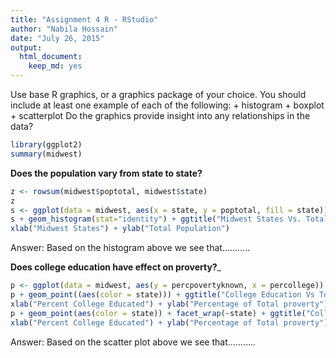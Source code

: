 ```yaml
---
title: "Assignment 4 R - RStudio"
author: "Nabila Hossain"
date: "July 26, 2015"
output: 
  html_document: 
    keep_md: yes
---
```


Use base R graphics, or a graphics package of your choice. You should include at least one example of each of the following:
  + histogram
  + boxplot
  + scatterplot
Do the graphics provide insight into any relationships in the data?


```r
library(ggplot2)
summary(midwest)
```



__Does the population vary from state to state?__

```r
z <- rowsum(midwest$poptotal, midwest$state)
z
s <- ggplot(data = midwest, aes(x = state, y = poptotal, fill = state))
s + geom_histogram(stat="identity") + ggtitle("Midwest States Vs. Total Population") +
xlab("Midwest States") + ylab("Total Population")

```

Answer: Based on the histogram above we see that...........

__Does college education have effect on proverty?___

```r
p <- ggplot(data = midwest, aes(y = percpovertyknown, x = percollege))
p + geom_point((aes(color = state))) + ggtitle("College Education Vs Total Proverty") +
xlab("Percent College Educated") + ylab("Percentage of Total proverty")
p + geom_point(aes(color = state)) + facet_wrap(~state) + ggtitle("College Education Vs Total Proverty by Each Midwest State") +
xlab("Percent College Educated") + ylab("Percentage of Total proverty")

```

Answer: Based on the scatter plot above we see that...........
